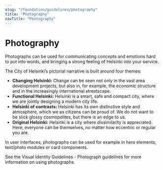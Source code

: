```yaml
---
slug: "/foundation/guidelines/photography"
title: "Photography"
navTitle: "Photography"
---
```



# Photography

<LeadParagraph>Photographs can be used for communicating concepts and emotions hard to put into words, and bringing a strong feeling of Helsinki into your service.</LeadParagraph>

The City of Helsinki’s pictorial narrative is built around four themes:
- **Changing Helsinki:** Change can be seen not only in the vast area development projects, but also in, for example, the economic structure and in the increasingly international streetscape.
- **Functional Helsinki:** Helsinki is a smart, safe and compact city, where we are jointly designing a modern city life.
- **Helsinki of contrasts:** Helsinki has its own distinctive style and atmosphere, which we as citizens can be proud of. We do not want to be slick glossy cosmopolites, but there is an edge to us.
- **Original Helsinki:** Helsinki is a city where dissimilarity is appreciated. Here, everyone can be themselves, no matter how eccentric or regular you are.

In user interfaces, photographs can be used for example in hero elements, text/photo modules or card components.

See the <ExternalLink href="https://www.hel.fi/en/decision-making/information-on-helsinki/design-and-digitalisation/helsinki-brand-and-visual-identity/visual-identity-guidelines/visual-storytelling#photographs">Visual Identity Guidelines - Photograph guidelines</ExternalLink> for more information on using photographs.
